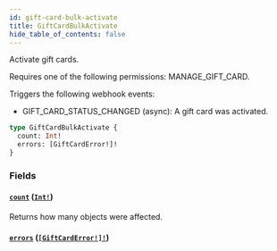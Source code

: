 ```yaml
---
id: gift-card-bulk-activate
title: GiftCardBulkActivate
hide_table_of_contents: false
---
```


Activate gift cards.

Requires one of the following permissions: MANAGE_GIFT_CARD.

Triggers the following webhook events:

- GIFT_CARD_STATUS_CHANGED (async): A gift card was activated.

```graphql
type GiftCardBulkActivate {
  count: Int!
  errors: [GiftCardError!]!
}
```

### Fields

#### [`count`](#) ([`Int!`](../../../developer/api-reference/scalars/int))

Returns how many objects were affected.

#### [`errors`](#) ([`[GiftCardError!]!`](../../../developer/api-reference/objects/gift-card-error))
